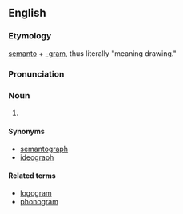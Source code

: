 ==English==
===Etymology===

[[semanto]] + [[-gram]], thus literally "meaning drawing."
===Pronunciation===

{{IPA|sɪˈmæntəgræm}}
===Noun===
{{en-noun}}

# {{ucfirst:a symbol used solely for meaning, as when logographic Chinese symbols are used to represent the meaning of native Japanese words.
#*'''1978''', Herbert Franke and Dennis Twitchett, "Introduction", in ''The Cambridge History of China'' [http://books.google.com/books?id=iN9Tdfdap5MC], ISBN 0521243319, page 32:
#:"the majority of Jurchen signs, which included both '''semantograms''' and phonograms, were inventions.".}}

====Synonyms====
*[[semantograph]]
*[[ideograph]]
====Related terms====
*[[logogram]]
*[[phonogram]]